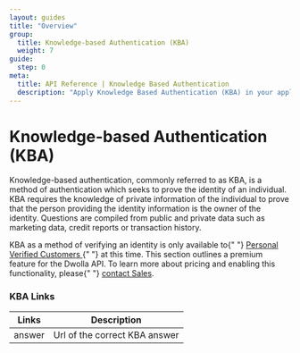 ```yaml
---
layout: guides
title: "Overview"
group:
  title: Knowledge-based Authentication (KBA)
  weight: 7
guide:
  step: 0
meta:
  title: API Reference | Knowledge Based Authentication
  description: "Apply Knowledge Based Authentication (KBA) in your application to verify the identity of a Personal Verified Customer."
---
```


# Knowledge-based Authentication (KBA)

Knowledge-based authentication, commonly referred to as KBA, is a method of authentication which seeks to prove the identity of an individual. KBA requires the knowledge of private information of the individual to prove that the person providing the identity information is the owner of the identity. Questions are compiled from public and private data such as marketing data, credit reports or transaction history.

<AlertBar variation="warning">
  KBA as a method of verifying an identity is only available to{" "}
  <a href="/balance/get-started/customer-types#verified-customer">
    Personal Verified Customers
  </a>{" "}
  at this time. This section outlines a premium feature for the Dwolla API. To
  learn more about pricing and enabling this functionality, please{" "}
  <a href="hhttps://www.dwolla.com/contact?b=apidocs">contact Sales</a>.
</AlertBar>

### KBA Links

| Links  | Description                   |
| ------ | ----------------------------- |
| answer | Url of the correct KBA answer |
